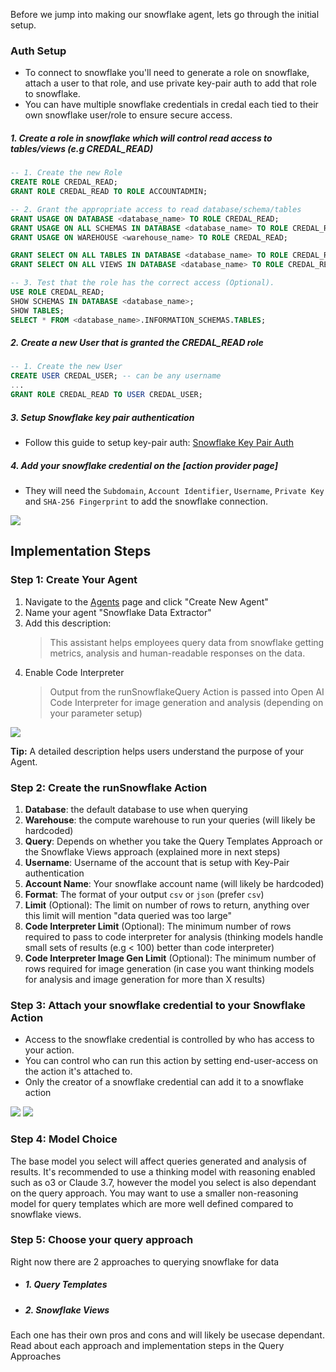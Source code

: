 Before we jump into making our snowflake agent, lets go through the initial setup.
### Auth Setup
- To connect to snowflake you'll need to generate a role on snowflake, attach a user to that role, and use private key-pair auth to add that role to snowflake. 
- You can have multiple snowflake credentials in credal each tied to their own snowflake user/role to ensure secure access. 

##### 1. Create a role in snowflake which will control read access to tables/views (e.g CREDAL_READ)

```sql
-- 1. Create the new Role
CREATE ROLE CREDAL_READ;
GRANT ROLE CREDAL_READ TO ROLE ACCOUNTADMIN;

-- 2. Grant the appropriate access to read database/schema/tables
GRANT USAGE ON DATABASE <database_name> TO ROLE CREDAL_READ;
GRANT USAGE ON ALL SCHEMAS IN DATABASE <database_name> TO ROLE CREDAL_READ;
GRANT USAGE ON WAREHOUSE <warehouse_name> TO ROLE CREDAL_READ;

GRANT SELECT ON ALL TABLES IN DATABASE <database_name> TO ROLE CREDAL_READ;
GRANT SELECT ON ALL VIEWS IN DATABASE <database_name> TO ROLE CREDAL_READ;

-- 3. Test that the role has the correct access (Optional).
USE ROLE CREDAL_READ;
SHOW SCHEMAS IN DATABASE <database_name>;
SHOW TABLES;
SELECT * FROM <database_name>.INFORMATION_SCHEMAS.TABLES;
```

##### 2. Create a new User that is granted the **CREDAL_READ** role
```sql
-- 1. Create the new User
CREATE USER CREDAL_USER; -- can be any username
...
GRANT ROLE CREDAL_READ TO USER CREDAL_USER;
```
##### 3. Setup Snowflake key pair authentication 
- Follow this guide to setup key-pair auth: [Snowflake Key Pair Auth](https://docs.snowflake.com/en/user-guide/key-pair-auth)

##### 4. Add your snowflake credential on the [action provider page] 
- They will need the `Subdomain`, `Account Identifier`, `Username`, `Private Key` and `SHA-256 Fingerprint` to add the snowflake connection.
<Frame>
  <img src="/docs/assets/agents/snowflake-query/snowflake-add-credential.png" />
</Frame>

## Implementation Steps

### Step 1: Create Your Agent

1. Navigate to the [Agents](https://app.credal.ai/agents) page and click "Create New Agent"
2. Name your agent "Snowflake Data Extractor" 
3. Add this description:
   > This assistant helps employees query data from snowflake getting metrics, analysis and human-readable responses on the data.
4. Enable Code Interpreter 
   > Output from the runSnowflakeQuery Action is passed into Open AI Code Interpreter for image generation and analysis (depending on your parameter setup)

<Frame>
  <img src="/docs/assets/agents/snowflake-query/code-interpreter.png" />
</Frame>

**Tip:** A detailed description helps users understand the purpose of your Agent.

### Step 2: Create the runSnowflake Action
1. **Database**: the default database to use when querying
2. **Warehouse**: the compute warehouse to run your queries (will likely be hardcoded)
3. **Query**: Depends on whether you take the Query Templates Approach or the Snowflake Views approach (explained more in next steps)
4. **Username**: Username of the account that is setup with Key-Pair authentication
5. **Account Name**: Your snowflake account name (will likely be hardcoded)
6. **Format**: The format of your output `csv` or `json` (prefer `csv`)
7. **Limit** (Optional): The limit on number of rows to return, anything over this limit will mention "data queried was too large"
8. **Code Interpreter Limit** (Optional): The minimum number of rows required to pass to code interpreter for analysis (thinking models handle small sets of results (e.g < 100) better than code interpreter)
9. **Code Interpreter Image Gen Limit** (Optional): The minimum number of rows required for image generation (in case you want thinking models for analysis and image generation for more than X results)

### Step 3: Attach your snowflake credential to your Snowflake Action 
- Access to the snowflake credential is controlled by who has access to your action.
- You can control who can run this action by setting end-user-access on the action it's attached to.
- Only the creator of a snowflake credential can add it to a snowflake action 
<Frame>
  <img src="/docs/assets/agents/snowflake-query/action-credential.png" />
</Frame>
<Frame>
  <img src="/docs/assets/agents/snowflake-query/end-user-access.png" />
</Frame>

### Step 4: Model Choice
The base model you select will affect queries generated and analysis of results.
It's recommended to use a thinking model with reasoning enabled such as o3 or Claude 3.7, however the model you select is also dependant on the query approach. You may want to use a smaller non-reasoning model for query templates which are more well defined compared to snowflake views.

### Step 5: Choose your query approach
Right now there are 2 approaches to querying snowflake for data
- ##### 1. Query Templates
- ##### 2. Snowflake Views

Each one has their own pros and cons and will likely be usecase dependant.
Read about each approach and implementation steps in the Query Approaches